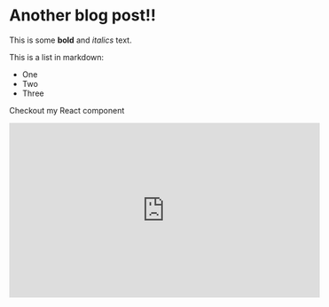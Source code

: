 # Another blog post!!

This is some **bold** and _italics_ text.

This is a list in markdown:

- One
- Two
- Three

Checkout my React component

<iframe
  width="560"
  height="315"
  src="https://www.youtube.com/embed/dQw4w9WgXcQ"
  title="YouTube video player"
  frameBorder="0"
  allow="accelerometer; autoplay; clipboard-write; encrypted-media; gyroscope; picture-in-picture"
  allowFullScreen
></iframe>
